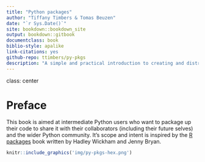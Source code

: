 ```yaml
--- 
title: "Python packages"
author: "Tiffany Timbers & Tomas Beuzen"
date: "`r Sys.Date()`"
site: bookdown::bookdown_site
output: bookdown::gitbook
documentclass: book
biblio-style: apalike
link-citations: yes
github-repo: ttimbers/py-pkgs
description: "A simple and practical introduction to creating and distributing Python code via Python packages"
---
```

class: center

# Preface

This book is aimed at intermediate Python users who want to package up their code to share it with their collaborators (including their future selves) and the wider Python community. It's scope and intent is inspired by the [R packages](https://r-pkgs.org/) book written by Hadley Wickham and Jenny Bryan. 

```r
knitr::include_graphics('img/py-pkgs-hex.png')
```
